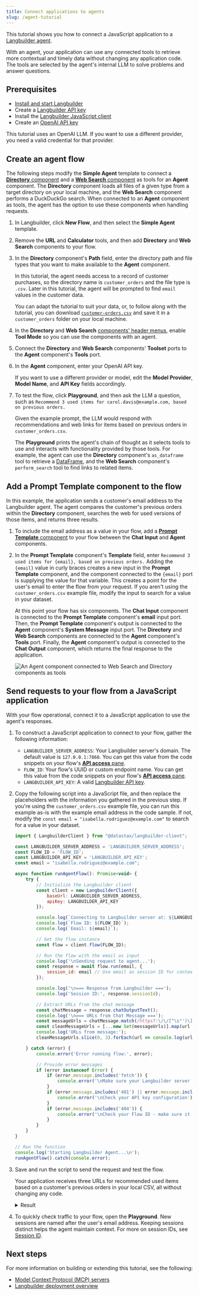 ```yaml
---
title: Connect applications to agents
slug: /agent-tutorial
---
```



This tutorial shows you how to connect a JavaScript application to a [Langbuilder agent](/agents).

With an agent, your application can use any connected tools to retrieve more contextual and timely data without changing any application code. The tools are selected by the agent's internal LLM to solve problems and answer questions.

## Prerequisites

* [Install and start Langbuilder](/get-started-installation)
* Create a [Langbuilder API key](/api-keys-and-authentication)
* Install the [Langbuilder JavaScript client](/typescript-client)
* Create an [OpenAI API key](https://platform.openai.com/api-keys)

This tutorial uses an OpenAI LLM. If you want to use a different provider, you need a valid credential for that provider.

## Create an agent flow

The following steps modify the **Simple Agent** template to connect a [**Directory** component](/components-data#directory) and a [**Web Search** component](/components-data#web-search) as tools for an **Agent** component.
The **Directory** component loads all files of a given type from a target directory on your local machine, and the **Web Search** component performs a DuckDuckGo search.
When connected to an **Agent** component as tools, the agent has the option to use these components when handling requests.

1. In Langbuilder, click **New Flow**, and then select the **Simple Agent** template.
2. Remove the **URL** and **Calculator** tools, and then add **Directory** and **Web Search** components to your flow.
3. In the **Directory** component's **Path** field, enter the directory path and file types that you want to make available to the **Agent** component.

    In this tutorial, the agent needs access to a record of customer purchases, so the directory name is `customer_orders` and the file type is `.csv`. Later in this tutorial, the agent will be prompted to find `email` values in the customer data.

    You can adapt the tutorial to suit your data, or, to follow along with the tutorial, you can download [`customer-orders.csv`](/files/customer_orders/customer_orders.csv) and save it in a `customer_orders` folder on your local machine.

4. In the **Directory** and **Web Search** [components' header menus](/concepts-components#component-menus), enable **Tool Mode** so you can use the components with an agent.

5. Connect the **Directory** and **Web Search** components' **Toolset** ports to the **Agent** component's **Tools** port.
6. In the **Agent** component, enter your OpenAI API key.

    If you want to use a different provider or model, edit the **Model Provider**, **Model Name**, and **API Key** fields accordingly.

7. To test the flow, click <Icon name="Play" aria-hidden="true" /> **Playground**, and then ask the LLM a question, such as `Recommend 3 used items for carol.davis@example.com, based on previous orders.`

    Given the example prompt, the LLM would respond with recommendations and web links for items based on previous orders in `customer_orders.csv`.

    The **Playground** prints the agent's chain of thought as it selects tools to use and interacts with functionality provided by those tools.
    For example, the agent can use the **Directory** component's `as_dataframe` tool to retrieve a [DataFrame](/data-types#dataframe), and the **Web Search** component's `perform_search` tool to find links to related items.

## Add a Prompt Template component to the flow

In this example, the application sends a customer's email address to the Langbuilder agent. The agent compares the customer's previous orders within the **Directory** component, searches the web for used versions of those items, and returns three results.

1. To include the email address as a value in your flow, add a [**Prompt Template** component](/components-prompts) to your flow between the **Chat Input** and **Agent** components.
2. In the **Prompt Template** component's **Template** field, enter `Recommend 3 used items for {email}, based on previous orders.`
Adding the `{email}` value in curly braces creates a new input in the **Prompt Template** component, and the component connected to the `{email}` port is supplying the value for that variable.
This creates a point for the user's email to enter the flow from your request.
If you aren't using the `customer_orders.csv` example file, modify the input to search for a value in your dataset.

    At this point your flow has six components. The **Chat Input** component is connected to the **Prompt Template** component's **email** input port. Then, the **Prompt Template** component's output is connected to the **Agent** component's **System Message** input port. The **Directory** and **Web Search** components are connected to the **Agent** component's **Tools** port. Finally, the **Agent** component's output is connected to the **Chat Output** component, which returns the final response to the application.

    ![An Agent component connected to Web Search and Directory components as tools](/img/tutorial-agent-with-directory.png)

## Send requests to your flow from a JavaScript application

With your flow operational, connect it to a JavaScript application to use the agent's responses.

1. To construct a JavaScript application to connect to your flow, gather the following information:

    * `LANGBUILDER_SERVER_ADDRESS`: Your Langbuilder server's domain. The default value is `127.0.0.1:7860`. You can get this value from the code snippets on your flow's [**API access** pane](/concepts-publish#api-access).
    * `FLOW_ID`: Your flow's UUID or custom endpoint name. You can get this value from the code snippets on your flow's [**API access** pane](/concepts-publish#api-access).
    * `LANGBUILDER_API_KEY`: A valid [Langbuilder API key](/api-keys-and-authentication).

2. Copy the following script into a JavaScript file, and then replace the placeholders with the information you gathered in the previous step.
If you're using the `customer_orders.csv` example file, you can run this example as-is with the example email address in the code sample.
If not, modify the `const email = "isabella.rodriguez@example.com"` to search for a value in your dataset.

    ```js
    import { LangbuilderClient } from "@datastax/langbuilder-client";

    const LANGBUILDER_SERVER_ADDRESS = 'LANGBUILDER_SERVER_ADDRESS';
    const FLOW_ID = 'FLOW_ID';
    const LANGBUILDER_API_KEY = 'LANGBUILDER_API_KEY';
    const email = "isabella.rodriguez@example.com";

    async function runAgentFlow(): Promise<void> {
        try {
            // Initialize the Langbuilder client
            const client = new LangbuilderClient({
                baseUrl: LANGBUILDER_SERVER_ADDRESS,
                apiKey: LANGBUILDER_API_KEY
            });

            console.log(`Connecting to Langbuilder server at: ${LANGBUILDER_SERVER_ADDRESS} `);
            console.log(`Flow ID: ${FLOW_ID}`);
            console.log(`Email: ${email}`);

            // Get the flow instance
            const flow = client.flow(FLOW_ID);

            // Run the flow with the email as input
            console.log('\nSending request to agent...');
            const response = await flow.run(email, {
                session_id: email // Use email as session ID for context
            });

            console.log('\n=== Response from Langbuilder ===');
            console.log('Session ID:', response.sessionId);

            // Extract URLs from the chat message
            const chatMessage = response.chatOutputText();
            console.log('\n=== URLs from Chat Message ===');
            const messageUrls = chatMessage.match(/https?:\/\/[^\s"')\]]+/g) || [];
            const cleanMessageUrls = [...new Set(messageUrls)].map(url => url.trim());
            console.log('URLs from message:');
            cleanMessageUrls.slice(0, 3).forEach(url => console.log(url));

        } catch (error) {
            console.error('Error running flow:', error);

            // Provide error messages
            if (error instanceof Error) {
                if (error.message.includes('fetch')) {
                    console.error('\nMake sure your Langbuilder server is running and accessible at:', LANGBUILDER_SERVER_ADDRESS);
                }
                if (error.message.includes('401') || error.message.includes('403')) {
                    console.error('\nCheck your API key configuration');
                }
                if (error.message.includes('404')) {
                    console.error('\nCheck your Flow ID - make sure it exists and is correct');
                }
            }
        }
    }

    // Run the function
    console.log('Starting Langbuilder Agent...\n');
    runAgentFlow().catch(console.error);
    ```

3.  Save and run the script to send the request and test the flow.

    Your application receives three URLs for recommended used items based on a customer's previous orders in your local CSV, all without changing any code.

    <details>
    <summary>Result</summary>

    The following is an example response from this tutorial's flow. Due to the nature of LLMs and variations in your inputs, your response might be different.

    ```
    Starting Langbuilder Agent...

    Connecting to Langbuilder server at: http://localhost:7860
    Flow ID: local-db-search
    Email: isabella.rodriguez@example.com

    Sending request to agent...

    === Response from Langbuilder ===
    Session ID: isabella.rodriguez@example.com

    URLs found:
    https://www.facebook.com/marketplace/258164108225783/electronics/
    https://www.facebook.com/marketplace/458332108944152/furniture/
    https://www.facebook.com/marketplace/613732137493719/kitchen-cabinets/
    ```

    </details>

4.  To quickly check traffic to your flow, open the **Playground**.
    New sessions are named after the user's email address.
    Keeping sessions distinct helps the agent maintain context. For more on session IDs, see [Session ID](/session-id).

## Next steps

For more information on building or extending this tutorial, see the following:

* [Model Context Protocol (MCP) servers](/mcp-server)
* [Langbuilder deployment overview](/deployment-overview)